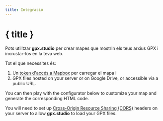 ```yaml
---
title: Integració
---
```


<script>
</script>

# { title }

Pots utilitzar **gpx.studio** per crear mapes que mostrin els teus arxius GPX i incrustar-los en la teva web.

Tot el que necessites és:

1. Un <a href="https://account.mapbox.com/auth/signup" target="_blank"> token d'accés a Mapbox</a> per carregar el mapa i
2. GPX files hosted on your server or on Google Drive, or accessible via a public URL.

You can then play with the configurator below to customize your map and generate the corresponding HTML code.

<DocsNote type="warning">

You will need to set up <a href="https://developer.mozilla.org/en-US/docs/Web/HTTP/CORS" target="_blank">Cross-Origin Resource Sharing (CORS)</a> headers on your server to allow <b>gpx.studio</b> to load your GPX files.

</DocsNote>

<EmbeddingPlayground />
